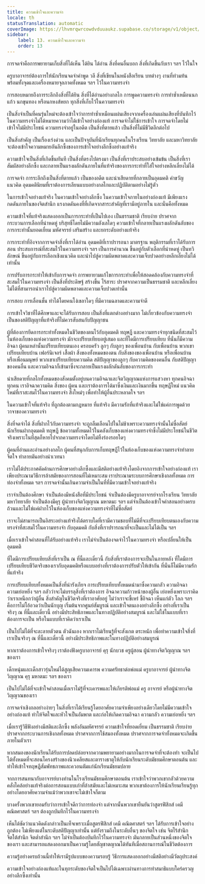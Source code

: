 ```yaml
---
title: ความเข้าใจและความจำ
locale: th
statusTranslation: automatic
coverImage: https://lhvmrqwrcowdvduuaukz.supabase.co/storage/v1/object/public/strapi-uploads/small_cover-educacion-fundamental.webp-2d51a7828a2b1309555be27f7e2a61a0.webp
sidebar:
    label: 13. ความเข้าใจและความจำ
    order: 13
---
```

การจดจำคือการพยายามเก็บสิ่งที่ได้เห็น ได้ยิน ได้อ่าน สิ่งที่คนอื่นบอก สิ่งที่เกิดขึ้นกับเรา ฯลฯ ไว้ในใจ

ครูบาอาจารย์ต้องการให้นักเรียนจดจำคำพูด วลี สิ่งที่เขียนในหนังสือเรียน บทต่างๆ งานที่ท่วมท้น พร้อมทั้งจุดและเครื่องหมายจุลภาคทั้งหมด ฯลฯ ไว้ในความทรงจำ

การสอบหมายถึงการระลึกถึงสิ่งที่ได้ยิน สิ่งที่ได้อ่านอย่างกลไก การพูดความทรงจำ การทำซ้ำเหมือนนกแก้ว นกขุนทอง หรือนกหงส์หยก ทุกสิ่งที่เก็บไว้ในความทรงจำ

เป็นสิ่งจำเป็นที่คนรุ่นใหม่จะต้องเข้าใจว่าการทำซ้ำเหมือนแผ่นเสียงจากเครื่องเล่นแผ่นเสียงที่บันทึกไว้ในความทรงจำไม่ได้หมายความว่าได้เข้าใจอย่างถ่องแท้ การจดจำไม่ใช่การเข้าใจ การจดจำโดยไม่เข้าใจไม่มีประโยชน์ ความทรงจำอยู่ในอดีต เป็นสิ่งที่ตายแล้ว เป็นสิ่งที่ไม่มีชีวิตอีกต่อไป

เป็นสิ่งสำคัญ เป็นเรื่องเร่งด่วน และเป็นปัจจุบันที่นักเรียนทุกคนในโรงเรียน วิทยาลัย และมหาวิทยาลัยจะต้องเข้าใจความหมายอันลึกซึ้งของการเข้าใจอย่างลึกซึ้งอย่างแท้จริง

ความเข้าใจเป็นสิ่งที่เกิดขึ้นทันที เป็นสิ่งที่ตรงไปตรงมา เป็นสิ่งที่เราประสบอย่างเข้มข้น เป็นสิ่งที่เราสัมผัสอย่างลึกซึ้ง และกลายเป็นแรงผลักดันภายในที่แท้จริงของการกระทำที่ใส่ใจอย่างหลีกเลี่ยงไม่ได้

การจดจำ การระลึกถึงเป็นสิ่งที่ตายแล้ว เป็นของอดีต และน่าเสียดายที่กลายเป็นอุดมคติ คำขวัญ แนวคิด อุดมคตินิยมที่เราต้องการเลียนแบบอย่างกลไกและปฏิบัติตามอย่างไม่รู้ตัว

ในการเข้าใจอย่างแท้จริง ในความเข้าใจอย่างลึกซึ้ง ในความเข้าใจภายในอย่างถ่องแท้ มีเพียงแรงกดดันภายในของจิตสำนึก แรงกดดันคงที่ที่เกิดจากสาระสำคัญที่เรามีอยู่ภายใน และนั่นคือทั้งหมด

ความเข้าใจที่แท้จริงแสดงออกเป็นการกระทำที่เป็นไปเอง เป็นธรรมชาติ เรียบง่าย ปราศจากกระบวนการเลือกที่น่าหดหู่ บริสุทธิ์โดยไม่มีความลังเลใดๆ ความเข้าใจที่กลายเป็นแรงผลักดันลับของการกระทำนั้นยอดเยี่ยม มหัศจรรย์ เสริมสร้าง และยกระดับอย่างแท้จริง

การกระทำที่อิงจากการจดจำสิ่งที่เราได้อ่าน อุดมคติที่เราปรารถนา มาตรฐาน พฤติกรรมที่เราได้รับการสอน ประสบการณ์ที่สะสมไว้ในความทรงจำ ฯลฯ เป็นการคำนวณ ขึ้นอยู่กับตัวเลือกที่น่าหดหู่ เป็นทวิลักษณ์ ขึ้นอยู่กับการเลือกเชิงแนวคิด และนำไปสู่ความผิดพลาดและความเจ็บปวดอย่างหลีกเลี่ยงไม่ได้เท่านั้น

การปรับการกระทำให้เข้ากับการจดจำ การพยายามแก้ไขการกระทำเพื่อให้สอดคล้องกับความทรงจำที่สะสมไว้ในความทรงจำ เป็นสิ่งที่ประดิษฐ์ สร้างขึ้น ไร้สาระ ปราศจากความเป็นธรรมชาติ และหลีกเลี่ยงไม่ได้ที่สามารถนำเราไปสู่ความผิดพลาดและความเจ็บปวดเท่านั้น

การสอบ การเลื่อนชั้น ทำได้โดยคนโง่เขลาใดๆ ที่มีความฉลาดและความจำดี

การเข้าใจวิชาที่ได้ศึกษาและจะได้รับการสอบ เป็นสิ่งที่แตกต่างอย่างมาก ไม่เกี่ยวข้องกับความทรงจำ เป็นของสติปัญญาที่แท้จริงที่ไม่ควรสับสนกับปัญญาชน

ผู้ที่ต้องการยึดการกระทำทั้งหมดในชีวิตของตนไว้กับอุดมคติ ทฤษฎี และความทรงจำทุกชนิดที่สะสมไว้ในห้องเก็บของแห่งความทรงจำ มักจะเปรียบเทียบอยู่เสมอ และที่ใดมีการเปรียบเทียบ ที่นั่นก็มีความอิจฉา ผู้คนเหล่านั้นเปรียบเทียบตนเอง ครอบครัว ลูกๆ กับลูกๆ ของเพื่อนบ้าน กับเพื่อนบ้าน พวกเขาเปรียบเทียบบ้าน เฟอร์นิเจอร์ เสื้อผ้า สิ่งของทั้งหมดของตน กับสิ่งของของเพื่อนบ้าน หรือเพื่อนบ้าน หรือเพื่อนมนุษย์ พวกเขาเปรียบเทียบความคิด สติปัญญาของลูกๆ กับความคิดของคนอื่น กับสติปัญญาของคนอื่น และความอิจฉาก็เข้ามาซึ่งจะกลายเป็นแรงผลักดันลับของการกระทำ

น่าเสียดายที่กลไกทั้งหมดของสังคมตั้งอยู่บนความอิจฉาและจิตวิญญาณแห่งการแสวงหา ทุกคนอิจฉาทุกคน เราอิจฉาความคิด สิ่งของ ผู้คน และเราต้องการได้มาซึ่งเงินและเงินมากขึ้น ทฤษฎีใหม่ แนวคิดใหม่ที่เราสะสมไว้ในความทรงจำ สิ่งใหม่ๆ เพื่อทำให้ผู้อื่นประหลาดใจ ฯลฯ

ในความเข้าใจที่แท้จริง ที่ถูกต้องตามกฎหมาย ที่แท้จริง มีความรักที่แท้จริงและไม่ใช่แค่การพูดด้วยวาจาของความทรงจำ

สิ่งที่จดจำได้ สิ่งที่ฝากไว้กับความทรงจำ จะถูกลืมเลือนไปในไม่ช้าเพราะความทรงจำนั้นไม่ซื่อสัตย์ นักเรียนฝากอุดมคติ ทฤษฎี ข้อความทั้งหมดไว้ในคลังเก็บของแห่งความทรงจำซึ่งไม่มีประโยชน์ในชีวิตจริงเพราะในที่สุดก็หายไปจากความทรงจำโดยไม่ทิ้งร่องรอยใดๆ

ผู้คนที่อ่านและอ่านอย่างกลไก ผู้คนที่สนุกกับการเก็บทฤษฎีไว้ในห้องเก็บของแห่งความทรงจำทำลายจิตใจ ทำลายมันอย่างน่าเวทนา

เราไม่ได้ประกาศคัดค้านการศึกษาอย่างลึกซึ้งและมีสติอย่างแท้จริงโดยอิงจากการเข้าใจอย่างถ่องแท้ เราเพียงประณามวิธีการล้าสมัยของการสอนที่ไม่เหมาะสม เราประณามระบบการศึกษาเชิงกลทั้งหมด การท่องจำทั้งหมด ฯลฯ การจดจำนั้นเกินความจำเป็นในที่ที่มีความเข้าใจอย่างแท้จริง

เราจำเป็นต้องศึกษา จำเป็นต้องมีหนังสือที่มีประโยชน์ จำเป็นต้องมีครูบาอาจารย์จากโรงเรียน วิทยาลัย มหาวิทยาลัย จำเป็นต้องมีคุรุ ผู้นำทางจิตวิญญาณ มหาตมะ ฯลฯ แต่จำเป็นต้องเข้าใจคำสอนอย่างครบถ้วนและไม่ใช่แค่ฝากไว้ในห้องเก็บของแห่งความทรงจำที่ไม่ซื่อสัตย์

เราจะไม่สามารถเป็นอิสระอย่างแท้จริงได้ตราบใดที่เรามีความชอบที่ไม่ดีที่จะเปรียบเทียบตนเองกับความทรงจำที่สะสมไว้ในความทรงจำ กับอุดมคติ กับสิ่งที่เราปรารถนาที่จะเป็นและไม่ได้เป็น ฯลฯ

เมื่อเราเข้าใจคำสอนที่ได้รับอย่างแท้จริง เราไม่จำเป็นต้องจดจำไว้ในความทรงจำ หรือเปลี่ยนให้เป็นอุดมคติ

ที่ใดมีการเปรียบเทียบสิ่งที่เราเป็น ณ ที่นี้และเดี๋ยวนี้ กับสิ่งที่เราต้องการจะเป็นในภายหลัง ที่ใดมีการเปรียบเทียบชีวิตจริงของเรากับอุดมคติหรือแบบอย่างที่เราต้องการปรับตัวให้เข้ากัน ที่นั่นก็ไม่มีความรักที่แท้จริง

การเปรียบเทียบทั้งหมดเป็นสิ่งที่น่ารังเกียจ การเปรียบเทียบทั้งหมดนำมาซึ่งความกลัว ความอิจฉา ความเย่อหยิ่ง ฯลฯ กลัวว่าจะไม่บรรลุสิ่งที่เราต้องการ อิจฉาความก้าวหน้าของผู้อื่น เย่อหยิ่งเพราะเราคิดว่าเราเหนือกว่าผู้อื่น สิ่งสำคัญในชีวิตจริงที่เราอาศัยอยู่ ไม่ว่าเราจะขี้เหร่ ขี้อิจฉา เห็นแก่ตัว โลภ ฯลฯ คือการไม่โอ้อวดว่าเป็นนักบุญ เริ่มต้นจากศูนย์สัมบูรณ์ และเข้าใจตนเองอย่างลึกซึ้ง อย่างที่เราเป็นจริงๆ ณ ที่นี้และเดี๋ยวนี้ อย่างมีประสิทธิภาพและในทางปฏิบัติอย่างสมบูรณ์ และไม่ใช่ในแบบที่เราต้องการจะเป็น หรือในแบบที่เราคิดว่าเราเป็น

เป็นไปไม่ได้ที่จะละลายตัวตน ตัวฉันเอง หากเราไม่เรียนรู้ที่จะสังเกต ตระหนัก เพื่อทำความเข้าใจสิ่งที่เราเป็นจริงๆ ณ ที่นี้และเดี๋ยวนี้ อย่างมีประสิทธิภาพและในทางปฏิบัติอย่างสมบูรณ์

หากเราต้องการเข้าใจจริงๆ เราต้องฟังครูบาอาจารย์ คุรุ นักบวช ครูผู้สอน ผู้นำทางจิตวิญญาณ ฯลฯ ของเรา

เด็กหนุ่มและเด็กสาวรุ่นใหม่ได้สูญเสียความเคารพ ความศรัทธาต่อพ่อแม่ ครูบาอาจารย์ ผู้นำทางจิตวิญญาณ คุรุ มหาตมะ ฯลฯ ของเรา

เป็นไปไม่ได้ที่จะเข้าใจคำสอนเมื่อเราไม่รู้ที่จะเคารพและให้เกียรติพ่อแม่ ครู อาจารย์ หรือผู้นำทางจิตวิญญาณของเรา

การจดจำเชิงกลอย่างง่ายๆ ในสิ่งที่เราได้เรียนรู้โดยอาศัยความจำเพียงอย่างเดียวโดยไม่มีความเข้าใจอย่างถ่องแท้ ทำให้จิตใจและหัวใจเป็นอัมพาต และก่อให้เกิดความอิจฉา ความกลัว ความเย่อหยิ่ง ฯลฯ

เมื่อเรารู้วิธีฟังอย่างมีสติและลึกซึ้ง พลังอันมหัศจรรย์ ความเข้าใจที่ยอดเยี่ยม เป็นธรรมชาติ เรียบง่าย ปราศจากกระบวนการเชิงกลทั้งหมด ปราศจากการใช้สมองทั้งหมด ปราศจากการจดจำทั้งหมดจะเกิดขึ้นภายในตัวเรา

หากสมองของนักเรียนได้รับการปลดปล่อยจากความพยายามอย่างมากในการจดจำที่จะต้องทำ จะเป็นไปได้ทั้งหมดที่จะสอนโครงสร้างของนิวเคลียสและตารางธาตุให้กับนักเรียนระดับมัธยมศึกษาตอนต้น และทำให้เข้าใจทฤษฎีสัมพัทธภาพและควอนตัมแก่นักเรียนมัธยมปลาย

จากการสนทนากับอาจารย์บางท่านในโรงเรียนมัธยมศึกษาตอนต้น เราเข้าใจว่าพวกเขากลัวด้วยความคลั่งไคล้อย่างแท้จริงต่อการสอนแบบเก่าที่ล้าสมัยและไม่เหมาะสม พวกเขาต้องการให้นักเรียนเรียนรู้ทุกอย่างโดยอาศัยความจำแม้ว่าพวกเขาจะไม่เข้าใจก็ตาม

บางครั้งพวกเขายอมรับว่าการเข้าใจดีกว่าการท่องจำ แต่จากนั้นพวกเขายืนยันว่าสูตรฟิสิกส์ เคมี คณิตศาสตร์ ฯลฯ ต้องถูกบันทึกไว้ในความทรงจำ

เห็นได้ชัดว่าแนวคิดดังกล่าวเป็นเท็จเพราะเมื่อสูตรฟิสิกส์ เคมี คณิตศาสตร์ ฯลฯ ได้รับการเข้าใจอย่างถูกต้อง ไม่เพียงแต่ในระดับสติปัญญาเท่านั้น แต่ยังรวมถึงในระดับอื่นๆ ของจิตใจ เช่น จิตไร้สำนึก จิตใต้สำนึก จิตต่ำสำนึก ฯลฯ ไม่จำเป็นต้องบันทึกไว้ในความทรงจำ มันกลายเป็นส่วนหนึ่งของจิตใจของเรา และสามารถแสดงออกมาเป็นความรู้โดยสัญชาตญาณได้ทันทีเมื่อสถานการณ์ในชีวิตต้องการ

ความรู้อย่างครบถ้วนนี้ทำให้เรามีรูปแบบของความรอบรู้ วิธีการแสดงออกอย่างมีสติอย่างมีวัตถุประสงค์

ความเข้าใจอย่างถ่องแท้และในทุกระดับของจิตใจเป็นไปได้เฉพาะผ่านทางการทำสมาธิแบบใคร่ครวญอย่างลึกซึ้งเท่านั้น
